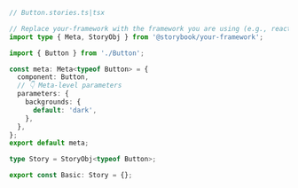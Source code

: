 ```ts
// Button.stories.ts|tsx

// Replace your-framework with the framework you are using (e.g., react-webpack5, vue3-vite)
import type { Meta, StoryObj } from '@storybook/your-framework';

import { Button } from './Button';

const meta: Meta<typeof Button> = {
  component: Button,
  // 👇 Meta-level parameters
  parameters: {
    backgrounds: {
      default: 'dark',
    },
  },
};
export default meta;

type Story = StoryObj<typeof Button>;

export const Basic: Story = {};
```

